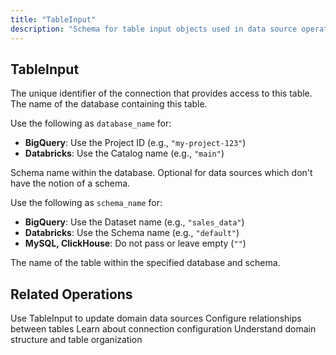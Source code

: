 ```yaml
---
title: "TableInput"
description: "Schema for table input objects used in data source operations"
---
```


## TableInput

<ParamField path="connection_id" type="String!" required>
  The unique identifier of the connection that provides access to this table.
</ParamField>

<ParamField path="database_name" type="String!" required>
  The name of the database containing this table.

  Use the following as `database_name` for:
  - **BigQuery**: Use the Project ID (e.g., `"my-project-123"`)
  - **Databricks**: Use the Catalog name (e.g., `"main"`)
</ParamField>

<ParamField path="schema_name" type="String">
  Schema name within the database. Optional for data sources which don't have the notion of a schema.

Use the following as `schema_name` for:
  - **BigQuery**: Use the Dataset name (e.g., `"sales_data"`)
  - **Databricks**: Use the Schema name (e.g., `"default"`)
  - **MySQL, ClickHouse**: Do not pass or leave empty (`""`)
</ParamField>

<ParamField path="table_name" type="String!" required>
  The name of the table within the specified database and schema.
</ParamField>


## Related Operations

<CardGroup cols={2}>
  <Card title="Update Data Sources" icon="arrows-rotate" href="/integrations/graphql-api/mutations/domain/update-data-sources">
    Use TableInput to update domain data sources
  </Card>
  <Card title="JoinInput Schema" icon="link" href="/integrations/graphql-api/objects/join-input">
    Configure relationships between tables
  </Card>
  <Card title="Connection Objects" icon="database" href="/integrations/graphql-api/objects/connection">
    Learn about connection configuration
  </Card>
  <Card title="DomainModel Schema" icon="folder" href="/integrations/graphql-api/objects/domain-model">
    Understand domain structure and table organization
  </Card>
</CardGroup>
